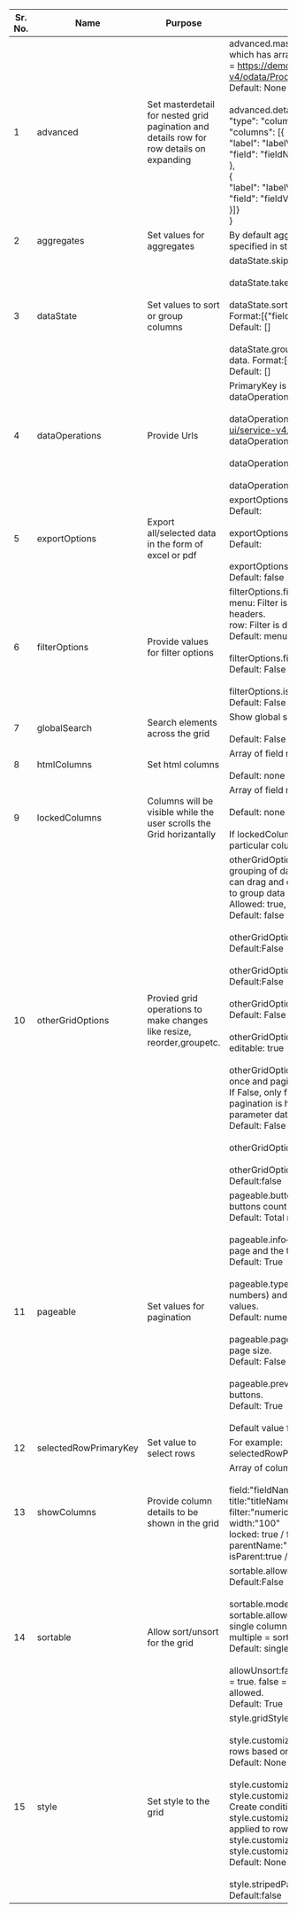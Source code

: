 |Sr. No.   |  Name | Purpose   | Possible Values  |Mandatory
|---|---|---|---|---|
|1|advanced|Set masterdetail for nested grid pagination and details row for row details on expanding|advanced.masterDetail should be set to a column name which has array of object data. For example: order_details = https://demos.telerik.com/kendo-ui/service-v4/odata/Products?$count=true&<br/>Default: None<br/><br/>advanced.detailRows: {<br/>"type": "column",<br/>"columns": [{<br/>"label": "labelValue",<br/> "field": "fieldName"<br/>},<br/> {<br/>"label": "labelValue",<br/> "field": "fieldValue"<br/> }]}<br/>}|No|
|2|aggregates|Set values for aggregates|By default aggregate cell will have red background unless specified in style.|No|
|3|dataState|Set values to sort or group columns|dataState.skip:0<br/><br/>dataState.take:2<br/><br/>dataState.sort:Array of column field names to sort data. Format:[{"field": "fieldName"}]<br/>Default: []<br/><br/>dataState.group: Array of column field names to group data. Format:[{"field": "fieldName"}]<br/>Default: []<br/>|No|
|4|dataOperations|Provide Urls|PrimaryKey is mandatory.For example:<br/>dataOperations.primaryKey:"columnName"<br/><br/>dataOperations.dataUrl:"https://demos.telerik.com/kendo-ui/service-v4/odata/Products?$count=true&"<br/><br/>dataOperations.addUrl: "http://localhost:8089/add"<br/><br/>dataOperations.updateUrl:"http://localhost:8089/update"<br/><br/>dataOperations.deleteUrl:"http://localhost:8089/delete"|Yes|
|5|exportOptions|Export all/selected data in the form of excel or pdf|exportOptions.toExcel => Show Export to Excel Button<br/>Default: <br/><br/>exportOptions.toPDF => Show Export to PDF Button<br/>Default: <br/><br/>exportOptions.allPages => Export all pages<br/>Default: false|No|
|6|filterOptions|Provide values for filter options|filterOptions.filterMode=menu or row<br/>menu: Filter is displayed as part of a menu on column headers.<br/>row: Filter is dispalyed as a row.<br/>Default: menu<br/><br/>filterOptions.filterable=false<br/>Default: False<br/><br/>filterOptions.isMultiValueFilter<br/>Default: False|No|
|7|globalSearch|Search elements across the grid|Show global search option. true, false<br/><br/>Default: False|No|
|8|htmlColumns|Set html columns|Array of field names<br/><br/>Default: none|No|
|9|lockedColumns|Columns will be visible while the user scrolls the Grid horizantally|Array of field names<br/><br/>Default: none<br/><br/>If lockedColumns : true , cellToolTip will not work for that particular column|No|
|10|otherGridOptions|Provied grid operations to make changes like resize, reorder,groupetc.|otherGridOptions.groupable: Set this to true to allow grouping of data by one or more selected columns. User can drag and drop a column header in a designated space to group data by column(s).<br/>Allowed: true, false<br/>Default: false<br/><br/>otherGridOptions.resizable: true => resize columns<br/>Default:False<br/><br/>otherGridOptions.reorderable: true => reorder columns<br/>Default:False<br/><br/>otherGridOptions.rowInEditMode: true<br/>Default: False<br/><br/>otherGridOptions.rowInEditMode: true<br/>editable: true<br/><br/>otherGridOptions.loadOnce:If True, all data is loaded at once and pagination is handled by Grid in browser.<br/>If False, only first page data is loaded initially and pagination is handled at the backend. Need to specify parameter dataURL.<br/>Default: False<br/><br/>otherGridOptions.allEditable<br/><br/>otherGridOptions.allowNewRow: <br/>Default:false|No|
|11|pageable|Set values for pagination|pageable.buttonCount—Sets the maximum numeric buttons count before the buttons are collapsed.<br/>Default: Total no. of rows%count per page + 1<br/><br/>pageable.info—Toggles the information about the current page and the total number of records.<br/>Default: True<br/><br/>pageable.type—Accepts the numeric (buttons with numbers) and input (input for typing the page number) values.<br/>Default: numeric<br/><br/>pageable.pageSizes—Shows a menu for selecting the page size.<br/>Default: False<br/><br/>pageable.previousNext—Toggles the Previous and Next buttons.<br/>Default: True<br/><br/>Default value for pageable: null|No|
|12|selectedRowPrimaryKey|Set value to select rows|For example:<br/>  selectedRowPrimaryKey:5|No|
|13|showColumns|Provide column details to be shown in the grid|Array of column details.<br/><br/>field:"fieldName"<br/>title:"titleName"<br/>filter:"numeric" / "boolean"<br/>width:"100"<br/>locked: true / false<br/>parentName:"parentname"<br/>isParent:true / false|Yes|No|
|14|sortable|Allow sort/unsort for the grid|sortable.allowed: true => allow sorting,<br/>Default:False<br/><br/>sortable.mode:single/multiple => applicable only when sortable.allowed = true. single = sorting allowed only on single column.<br/> multiple = sorting allowed on multiple columns.<br/>Default: single<br/><br/>allowUnsort:false => applicable only when sortable.allowed = true. false = Unsorting of column is disallowed or allowed.<br/>Default: True|No|
|15|style|Set style to the grid|style.gridStyle.height:Set height of grid<br/><br/>style.customizedRow: Customize background color of rows based on given field, field value and operator.<br/>Default: None<br/><br/>style.customizedRow.field, style.customizedRow.value, style.customizedRow.operator, style.customizedRow.style<br/>Create condition for applying custom color to a row. style.customizedRow.style.backgroundColor will be applied to rows where (style.customizedRow.field.value style.customizedRow.operator style.customizedRow.value)<br/>Default: None for all.<br/><br/>style.stripedPattern: Set true for striped row pattern<br/>Default:false|No|




